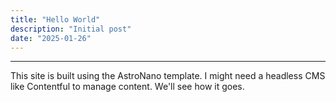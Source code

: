 ```yaml
---
title: "Hello World"
description: "Initial post"
date: "2025-01-26"
---
```



---

This site is built using the AstroNano template. I might need a headless CMS like Contentful to manage content. We'll see how it goes.